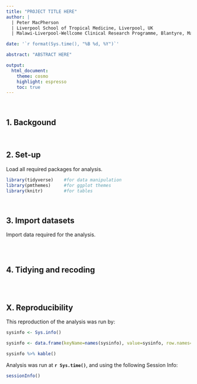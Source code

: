 ```yaml
---
title: "PROJECT TITLE HERE"
author: |
  | Peter MacPherson
  | Liverpool School of Tropical Medicine, Liverpool, UK
  | Malawi-Liverpool-Wellcome Clinical Research Programme, Blantyre, Malawi

date: '`r format(Sys.time(), "%B %d, %Y")`'

abstract: "ABSTRACT HERE"

output: 
  html_document:
    theme: cosmo
    highlight: espresso
    toc: true
---
```


<br>

## 1. Backgound


<br>

## 2. Set-up

Load all required packages for analysis.

```r
library(tidyverse)    #for data manipulation
library(pmthemes)     #for ggplot themes
library(knitr)        #for tables

```

<br>

## 3. Import datasets

Import data required for the analysis.

```r



```

<br>

## 4. Tidying and recoding

```r

```


<br>

## X. Reproducibility

This reproduction of the analysis was run by: 

```r

sysinfo <- Sys.info()

sysinfo <- data.frame(keyName=names(sysinfo), value=sysinfo, row.names=NULL)

sysinfo %>% kable()
```

Analysis was run at **`r Sys.time()`**, and using the following Session Info:

```r
sessionInfo()
```
